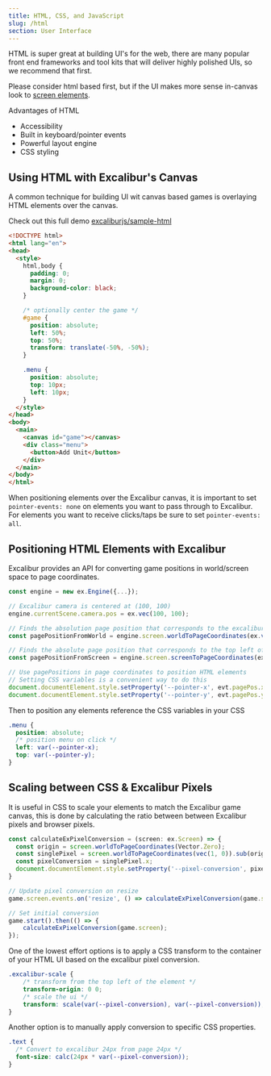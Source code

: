 ```yaml
---
title: HTML, CSS, and JavaScript
slug: /html
section: User Interface
---
```


HTML is super great at building UI's for the web, there are many popular front end frameworks and tool kits that will deliver highly polished UIs, so we recommend that first.

Please consider html based first, but if the UI makes more sense in-canvas look to [screen elements](/docs/screen-elements).

Advantages of HTML
* Accessibility 
* Built in keyboard/pointer events
* Powerful layout engine 
* CSS styling

## Using HTML with Excalibur's Canvas

A common technique for building UI wit canvas based games is overlaying HTML elements over the canvas.

Check out this full demo [excaliburjs/sample-html](https://github.com/excaliburjs/sample-html)

```html
<!DOCTYPE html>
<html lang="en">
<head>
  <style>
    html,body {
      padding: 0;
      margin: 0;
      background-color: black;
    }

    /* optionally center the game */
    #game {
      position: absolute;
      left: 50%;
      top: 50%;
      transform: translate(-50%, -50%);
    }

    .menu {
      position: absolute;
      top: 10px;
      left: 10px;
    }
  </style>
</head>
<body>
  <main>
    <canvas id="game"></canvas>
    <div class="menu">
      <button>Add Unit</button>
    </div>
  </main>
</body>
</html>
```

When positioning elements over the Excalibur canvas, it is important to set `pointer-events: none` on elements you want to pass through to Excalibur. For elements you want to receive clicks/taps be sure to set `pointer-events: all`.


## Positioning HTML Elements with Excalibur

Excalibur provides an API for converting game positions in world/screen space to page coordinates.

```typescript
const engine = new ex.Engine({...});

// Excalibur camera is centered at (100, 100)
engine.currentScene.camera.pos = ex.vec(100, 100); 

// Finds the absolution page position that corresponds to the excalibur position (100, 100)
const pagePositionFromWorld = engine.screen.worldToPageCoordinates(ex.vec(100, 100)); 

// Finds the absolute page position that corresponds to the top left of the excalibur canvas, screen (0, 0)
const pagePositionFromScreen = engine.screen.screenToPageCoordinates(ex.vec(0, 0));

// Use pagePositions in page coordinates to position HTML elements
// Setting CSS variables is a convenient way to do this
document.documentElement.style.setProperty('--pointer-x', evt.pagePos.x.toString() + 'px');
document.documentElement.style.setProperty('--pointer-y', evt.pagePos.y.toString() + 'px');
```

Then to position any elements reference the CSS variables in your CSS

```css
.menu {
  position: absolute;
  /* position menu on click */
  left: var(--pointer-x);
  top: var(--pointer-y);
}
```

## Scaling between CSS & Excalibur Pixels 

It is useful in CSS to scale your elements to match the Excalibur game canvas, this is done by calculating the ratio between between Excalibur pixels and browser pixels.

```typescript
const calculateExPixelConversion = (screen: ex.Screen) => {
  const origin = screen.worldToPageCoordinates(Vector.Zero);
  const singlePixel = screen.worldToPageCoordinates(vec(1, 0)).sub(origin);
  const pixelConversion = singlePixel.x;
  document.documentElement.style.setProperty('--pixel-conversion', pixelConversion.toString());
}

// Update pixel conversion on resize
game.screen.events.on('resize', () => calculateExPixelConversion(game.screen));

// Set initial conversion
game.start().then(() => {
    calculateExPixelConversion(game.screen);
});
```


One of the lowest effort options is to apply a CSS transform to the container of your HTML UI based on the excalibur pixel conversion.

```css
.excalibur-scale {
    /* transform from the top left of the element */
    transform-origin: 0 0;
    /* scale the ui */
    transform: scale(var(--pixel-conversion), var(--pixel-conversion));
}
```

Another option is to manually apply conversion to specific CSS properties.

```css
.text {
  /* Convert to excalibur 24px from page 24px */
  font-size: calc(24px * var(--pixel-conversion));
}
```